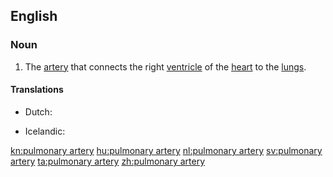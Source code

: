 ==English==
{{wikipedia}}

===Noun===
{{en-noun|pl=pulmonary arteries|head=[[pulmonary]] [[artery]]}}

# {{context|anatomy}} The [[artery]] that connects the right [[ventricle]] of the [[heart]] to the [[lung]]s.

====Translations====
{{trans-top|artery that connects the right ventricle of the heart to the lungs}}
* Dutch: {{t+|nl|longslagader|c}}
{{trans-mid}}
* Icelandic: {{t+|is|lungnaslagæð|f}}
{{trans-bottom}}

[[kn:pulmonary artery]]
[[hu:pulmonary artery]]
[[nl:pulmonary artery]]
[[sv:pulmonary artery]]
[[ta:pulmonary artery]]
[[zh:pulmonary artery]]